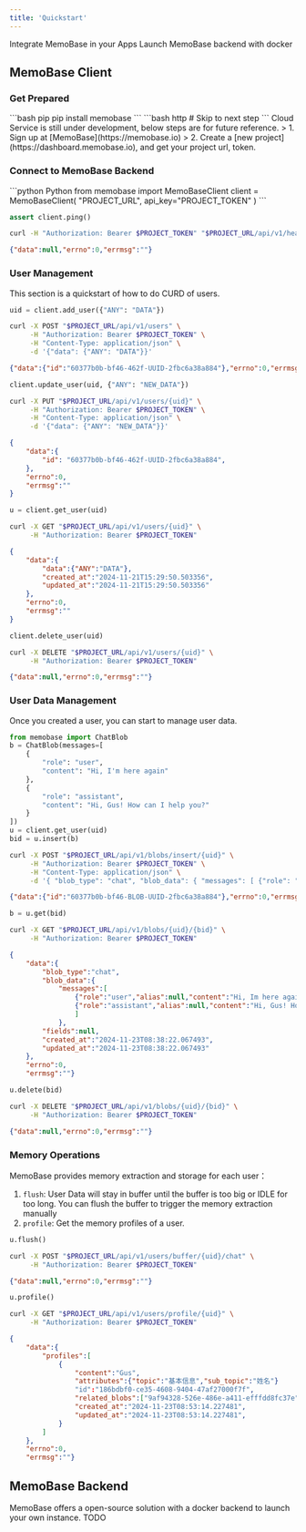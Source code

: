 ```yaml
---
title: 'Quickstart'
---
```



<CardGroup cols={2}>
  <Card title="Client Side" icon="code-branch" href="#mem0-open-source">
    Integrate MemoBase in your Apps
  </Card>
  <Card title="Server Side" icon="chart-simple" href="#memobase-backend">
    Launch MemoBase backend with docker
  </Card>
</CardGroup>


## MemoBase Client

### Get Prepared

<AccordionGroup>
<Accordion title="Using SDK (python)">
<CodeGroup>
```bash pip
pip install memobase
```
```bash http
# Skip to next step
```
</CodeGroup>
</Accordion>
<Accordion title="Your Project URL and TOKEN">
Cloud Service is still under development, below steps are for future reference.
> 1. Sign up at [MemoBase](https://memobase.io)
> 2. Create a [new project](https://dashboard.memobase.io), and get your project url, token.
</Accordion>
</AccordionGroup>

### Connect to MemoBase Backend

<AccordionGroup>
<Accordion title="Instantiate client">
<CodeGroup>
```python Python
from memobase import MemoBaseClient
client = MemoBaseClient(
    "PROJECT_URL",
    api_key="PROJECT_TOKEN"
)
```
</CodeGroup>
</Accordion>
<Accordion title="Test connection">
<CodeGroup>

```python Python
assert client.ping()
```
```bash cURL
curl -H "Authorization: Bearer $PROJECT_TOKEN" "$PROJECT_URL/api/v1/healthcheck"
```

```json Output
{"data":null,"errno":0,"errmsg":""}
```
</CodeGroup>
</Accordion>
</AccordionGroup>

### User Management
This section is a quickstart of how to do CURD of users.
<AccordionGroup>
<Accordion title="Create">
<CodeGroup>

```python Python
uid = client.add_user({"ANY": "DATA"})
```

```bash cURL
curl -X POST "$PROJECT_URL/api/v1/users" \
     -H "Authorization: Bearer $PROJECT_TOKEN" \
     -H "Content-Type: application/json" \
     -d '{"data": {"ANY": "DATA"}}'
```

```json Output
{"data":{"id":"60377b0b-bf46-462f-UUID-2fbc6a38a884"},"errno":0,"errmsg":""}
```
</CodeGroup>
</Accordion>

<Accordion title="Update">
<CodeGroup>

```python Python
client.update_user(uid, {"ANY": "NEW_DATA"})
```

```bash cURL
curl -X PUT "$PROJECT_URL/api/v1/users/{uid}" \
     -H "Authorization: Bearer $PROJECT_TOKEN" \
     -H "Content-Type: application/json" \
     -d '{"data": {"ANY": "NEW_DATA"}}'
```

```json Output
{
    "data":{
        "id": "60377b0b-bf46-462f-UUID-2fbc6a38a884",
    },
    "errno":0,
    "errmsg":""
}
```
</CodeGroup>
</Accordion>

<Accordion title="Get">
<CodeGroup>

```python Python
u = client.get_user(uid)
```

```bash cURL
curl -X GET "$PROJECT_URL/api/v1/users/{uid}" \
     -H "Authorization: Bearer $PROJECT_TOKEN"
```

```json Output
{
    "data":{
        "data":{"ANY":"DATA"},
        "created_at":"2024-11-21T15:29:50.503356",
        "updated_at":"2024-11-21T15:29:50.503356"
    },
    "errno":0,
    "errmsg":""
}
```
</CodeGroup>
</Accordion>

<Accordion title="Delete">
<CodeGroup>

```python Python
client.delete_user(uid)
```

```bash cURL
curl -X DELETE "$PROJECT_URL/api/v1/users/{uid}" \
     -H "Authorization: Bearer $PROJECT_TOKEN"
```

```json Output
{"data":null,"errno":0,"errmsg":""}
```
</CodeGroup>
</Accordion>
</AccordionGroup>

### User Data Management
Once you created a user, you can start to manage user data.
<AccordionGroup>
<Accordion title="Insert Data">
<CodeGroup>

```python Python
from memobase import ChatBlob
b = ChatBlob(messages=[
    {
        "role": "user",
        "content": "Hi, I'm here again"
    },
    {
        "role": "assistant",
        "content": "Hi, Gus! How can I help you?"
    }
])
u = client.get_user(uid)
bid = u.insert(b)
```

```bash cURL
curl -X POST "$PROJECT_URL/api/v1/blobs/insert/{uid}" \
     -H "Authorization: Bearer $PROJECT_TOKEN" \
     -H "Content-Type: application/json" \
     -d '{ "blob_type": "chat", "blob_data": { "messages": [ {"role": "user","content": "Hi, Im here again"}, {"role": "assistant", "content": "Hi, Gus! How can I help you?"}] }}'
```

```json Output
{"data":{"id":"60377b0b-bf46-BLOB-UUID-2fbc6a38a884"},"errno":0,"errmsg":""}
```
</CodeGroup>
</Accordion>

<Accordion title="Get">
<CodeGroup>

```python Python
b = u.get(bid)
```

```bash cURL
curl -X GET "$PROJECT_URL/api/v1/blobs/{uid}/{bid}" \
     -H "Authorization: Bearer $PROJECT_TOKEN"
```

```json Output
{
    "data":{
        "blob_type":"chat",
        "blob_data":{
            "messages":[
                {"role":"user","alias":null,"content":"Hi, Im here again"},
                {"role":"assistant","alias":null,"content":"Hi, Gus! How can I help you?"}
                ]
            },
        "fields":null,
        "created_at":"2024-11-23T08:38:22.067493",
        "updated_at":"2024-11-23T08:38:22.067493"
    },
    "errno":0,
    "errmsg":""}
```
</CodeGroup>
</Accordion>

<Accordion title="Delete">
<CodeGroup>

```python Python
u.delete(bid)

```
```bash cURL
curl -X DELETE "$PROJECT_URL/api/v1/blobs/{uid}/{bid}" \
     -H "Authorization: Bearer $PROJECT_TOKEN"
```

```json Output
{"data":null,"errno":0,"errmsg":""}
```
</CodeGroup>
</Accordion>
</AccordionGroup>

### Memory Operations
MemoBase provides memory extraction and storage for each user：
1. `flush`: User Data will stay in buffer until the buffer is too big or IDLE for too long. You can flush the buffer to trigger the memory extraction manually
2. `profile`: Get the memory profiles of a user.

<AccordionGroup>
<Accordion title="Flush" description="e.g. After a chat session is closed">
<CodeGroup>

```python Python
u.flush()
```

```bash cURL
curl -X POST "$PROJECT_URL/api/v1/users/buffer/{uid}/chat" \
     -H "Authorization: Bearer $PROJECT_TOKEN"
```

```json Output
{"data":null,"errno":0,"errmsg":""}
```
</CodeGroup>
</Accordion>

<Accordion title="User Profile">
<CodeGroup>

```python Python
u.profile()
```

```bash cURL
curl -X GET "$PROJECT_URL/api/v1/users/profile/{uid}" \
     -H "Authorization: Bearer $PROJECT_TOKEN"
```

```json Output
{
    "data":{
        "profiles":[
            {
                "content":"Gus",
                "attributes":{"topic":"基本信息","sub_topic":"姓名"}
                "id":"186bdbf0-ce35-4608-9404-47af27000f7f",
                "related_blobs":["9af94328-526e-486e-a411-efffdd8fc37e"],
                "created_at":"2024-11-23T08:53:14.227481",
                "updated_at":"2024-11-23T08:53:14.227481",
            }
        ]
    },
    "errno":0,
    "errmsg":""}
```
</CodeGroup>
</Accordion>

</AccordionGroup>

## MemoBase Backend
MemoBase offers a open-source solution with a docker backend to launch your own instance.
TODO